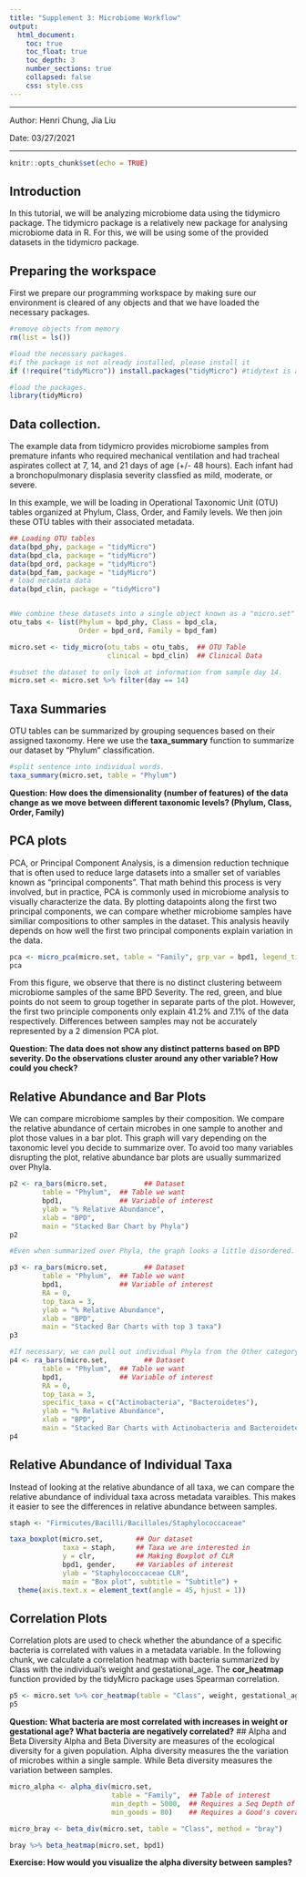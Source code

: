 ---
title: "Supplement 3: Microbiome Workflow"
output:
  html_document:
    toc: true
    toc_float: true
    toc_depth: 3
    number_sections: true
    collapsed: false
    css: style.css
---

---- 

Author: Henri Chung, Jia Liu    

Date: 03/27/2021

----

```{r setup, include=FALSE}
knitr::opts_chunk$set(echo = TRUE)
```

## Introduction

In this tutorial, we will be analyzing microbiome data using the tidymicro package. The tidymicro package is a relatively new package for analysing microbiome data in R. For this, we will be using some of the provided datasets in the tidymicro package.


## Preparing the workspace

First we prepare our programming workspace by making sure our environment is cleared of any objects and that we have loaded the necessary packages.

```{r}
#remove objects from memory
rm(list = ls())

#load the necessary packages.
#if the package is not already installed, please install it
if (!require("tidyMicro")) install.packages("tidyMicro") #tidytext is a package for text analysis following a tidy format.

#load the packages.
library(tidyMicro)
```

## Data collection.

The example data from tidymicro provides microbiome samples from premature infants who required mechanical ventilation and had tracheal aspirates collect at 7, 14, and 21 days of age (+/- 48 hours). Each infant had a bronchopulmonary displasia severity classfied as mild, moderate, or severe.

In this example, we will be loading in Operational Taxonomic Unit (OTU) tables organized at Phylum, Class, Order, and Family levels. We then join these OTU tables with their associated metadata.

```{r}
## Loading OTU tables
data(bpd_phy, package = "tidyMicro")
data(bpd_cla, package = "tidyMicro")
data(bpd_ord, package = "tidyMicro")
data(bpd_fam, package = "tidyMicro")
# load metadata data
data(bpd_clin, package = "tidyMicro")


#We combine these datasets into a single object known as a "micro.set"
otu_tabs <- list(Phylum = bpd_phy, Class = bpd_cla, 
                 Order = bpd_ord, Family = bpd_fam)

micro.set <- tidy_micro(otu_tabs = otu_tabs,  ## OTU Table
                        clinical = bpd_clin)  ## Clinical Data

#subset the dataset to only look at information from sample day 14.
micro.set <- micro.set %>% filter(day == 14)
```

## Taxa Summaries

OTU tables can be summarized by grouping sequences based on their assigned taxonomy. Here we use the __taxa_summary__ function to summarize our dataset by "Phylum" classification.

```{r}
#split sentence into individual words.
taxa_summary(micro.set, table = "Phylum")

```
**Question: How does the dimensionality (number of features) of the data change as we move between different taxonomic levels? (Phylum, Class, Order, Family)**



## PCA plots

PCA, or Principal Component Analysis, is a dimension reduction technique that is often used to reduce large datasets into a smaller set of variables known as "principal components". That math behind this process is very involved, but in practice, PCA is commonly used in microbiome analysis to visually characterize the data. By plotting datapoints along the first two principal components, we can compare whether microbiome samples have similiar compositions to other samples in the dataset. This analysis heavily depends on how well the first two principal components explain variation in the data.

```{r}
pca <- micro_pca(micro.set, table = "Family", grp_var = bpd1, legend_title = "BPD Severity")
pca
```

From this figure, we observe that there is no distinct clustering betweem microbiome samples of the same BPD Severity. The red, green, and blue points do not seem to group together in separate parts of the plot. However, the first two principle components only explain 41.2% and 7.1% of the data respectively. Differences between samples may not be accurately represented by a 2 dimension PCA plot. 

**Question: The data does not show any distinct patterns based on BPD severity. Do the observations cluster around any other variable? How could you check?**

## Relative Abundance and Bar Plots

We can compare microbiome samples by their composition. We compare the relative abundance of certain microbes in one sample to another and plot those values in a bar plot. This graph will vary depending on the taxonomic level you decide to summarize over. To avoid too many variables disrupting the plot, relative abundance bar plots are usually summarized over Phyla.

```{r}
p2 <- ra_bars(micro.set,         ## Dataset
        table = "Phylum",  ## Table we want
        bpd1,              ## Variable of interest
        ylab = "% Relative Abundance", 
        xlab = "BPD", 
        main = "Stacked Bar Chart by Phyla")
p2

#Even when summarized over Phyla, the graph looks a little disordered. We can clean up the graph by only retaining the top 3 highest relative abundance phyla and summarizing the rest into an "other category".

p3 <- ra_bars(micro.set,         ## Dataset
        table = "Phylum",  ## Table we want
        bpd1,              ## Variable of interest
        RA = 0,
        top_taxa = 3,   
        ylab = "% Relative Abundance", 
        xlab = "BPD", 
        main = "Stacked Bar Charts with top 3 taxa")
p3

#If necessary, we can pull out individual Phyla from the Other category.
p4 <- ra_bars(micro.set,         ## Dataset
        table = "Phylum",  ## Table we want
        bpd1,              ## Variable of interest
        RA = 0,
        top_taxa = 3,   
        specific_taxa = c("Actinobacteria", "Bacteroidetes"),
        ylab = "% Relative Abundance", 
        xlab = "BPD", 
        main = "Stacked Bar Charts with Actinobacteria and Bacteroidetes")
p4

```
## Relative Abundance of Individual Taxa

Instead of looking at the relative abundance of all taxa, we can compare the relative abundance of individual taxa across metadata varaibles. This makes it easier to see the differences in relative abundance between samples. 

```{r}

staph <- "Firmicutes/Bacilli/Bacillales/Staphylococcaceae"

taxa_boxplot(micro.set,        ## Our dataset
             taxa = staph,     ## Taxa we are interested in
             y = clr,          ## Making Boxplot of CLR
             bpd1, gender,     ## Variables of interest
             ylab = "Staphylococcaceae CLR",
             main = "Box plot", subtitle = "Subtitle") +
  theme(axis.text.x = element_text(angle = 45, hjust = 1))
```
## Correlation Plots

Correlation plots are used to check whether the abundance of a specific bacteria is correlated with values in a metadata variable. In the following chunk, we calculate a correlation heatmap with bacteria summarized by Class with the individual's weight and gestational_age. The __cor_heatmap__ function provided by the tidyMicro package uses Spearman correlation.
```{r}
p5 <- micro.set %>% cor_heatmap(table = "Class", weight, gestational_age)
p5
```

**Question: What bacteria are most correlated with increases in weight or gestational age? What bacteria are negatively correlated?**
## Alpha and Beta Diversity
Alpha and Beta Diversity are measures of the ecological diversity for a given population. Alpha diversity measures the the variation of microbes within a single sample. While Beta diversity measures the variation between samples. 

```{r}
micro_alpha <- alpha_div(micro.set, 
                         table = "Family",  ## Table of interest
                         min_depth = 5000,  ## Requires a Seq Depth of 5000 to be included
                         min_goods = 80)    ## Requires a Good's coverage of %80 

micro_bray <- beta_div(micro.set, table = "Class", method = "bray")

bray %>% beta_heatmap(micro.set, bpd1)
```

**Exercise: How would you visualize the alpha diversity between samples?**